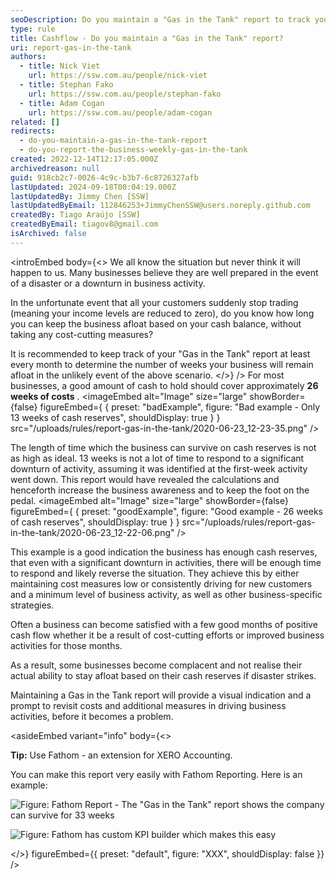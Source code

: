 ```yaml
---
seoDescription: Do you maintain a "Gas in the Tank" report to track your cash reserves and stay ahead of potential business downturns?
type: rule
title: Cashflow - Do you maintain a "Gas in the Tank" report?
uri: report-gas-in-the-tank
authors:
  - title: Nick Viet
    url: https://ssw.com.au/people/nick-viet
  - title: Stephan Fako
    url: https://ssw.com.au/people/stephan-fako
  - title: Adam Cogan
    url: https://ssw.com.au/people/adam-cogan
related: []
redirects:
  - do-you-maintain-a-gas-in-the-tank-report
  - do-you-report-the-business-weekly-gas-in-the-tank
created: 2022-12-14T12:17:05.000Z
archivedreason: null
guid: 918cb2c7-0026-4c9c-b3b7-6c8726327afb
lastUpdated: 2024-09-18T00:04:19.000Z
lastUpdatedBy: Jimmy Chen [SSW]
lastUpdatedByEmail: 112846253+JimmyChenSSW@users.noreply.github.com
createdBy: Tiago Araújo [SSW]
createdByEmail: tiagov8@gmail.com
isArchived: false
---
```


<introEmbed
  body={<>
We all know the situation but never think it will happen to us. Many businesses believe they are well prepared in the event of a disaster or a downturn in business activity.

In the unfortunate event that all your customers suddenly stop trading (meaning your income levels are reduced to zero), do you know how long you can keep the business afloat based on your cash balance, without taking any cost-cutting measures?

It is recommended to keep track of your "Gas in the Tank" report at least every month to determine the number of weeks your business will remain afloat in the unlikely event of the above scenario.
  </>}
/>
For most businesses, a good amount of cash to hold should cover approximately **26 weeks of costs** .
<imageEmbed
  alt="Image"
  size="large"
  showBorder={false}
  figureEmbed={ {
    preset: "badExample",
    figure: "Bad example - Only 13 weeks of cash reserves",
    shouldDisplay: true
  } }
  src="/uploads/rules/report-gas-in-the-tank/2020-06-23_12-23-35.png"
/>

The length of time which the business can survive on cash reserves is not as high as ideal. 13 weeks is not a lot of time to respond to a significant downturn of activity, assuming it was identified at the first-week activity went down. This report would have revealed the calculations and henceforth increase the business awareness and to keep the foot on the pedal.
<imageEmbed
  alt="Image"
  size="large"
  showBorder={false}
  figureEmbed={ {
    preset: "goodExample",
    figure: "Good example - 26 weeks of cash reserves",
    shouldDisplay: true
  } }
  src="/uploads/rules/report-gas-in-the-tank/2020-06-23_12-22-06.png"
/>

This example is a good indication the business has enough cash reserves, that even with a significant downturn in activities, there will be enough time to respond and likely reverse the situation. They achieve this by either maintaining cost measures low or consistently driving for new customers and a minimum level of business activity, as well as other business-specific strategies.

Often a business can become satisfied with a few good months of positive cash flow whether it be a result of cost-cutting efforts or improved business activities for those months.

As a result, some businesses become complacent and not realise their actual ability to stay afloat based on their cash reserves if disaster strikes.

Maintaining a Gas in the Tank report will provide a visual indication and a prompt to revisit costs and additional measures in driving business activities, before it becomes a problem.

<asideEmbed
  variant="info"
  body={<>
    
**Tip:** Use Fathom - an extension for XERO Accounting.

You can make this report very easily with Fathom Reporting. Here is an example:

![Figure: Fathom Report - The "Gas in the Tank" report shows the company can survive for 33 weeks](/uploads/rules/report-gas-in-the-tank/fathom-report-example.png)

![Figure: Fathom has custom KPI builder which makes this easy](/uploads/rules/report-gas-in-the-tank/fathom-kpi-builder.jpg)

  </>}
  figureEmbed={{
    preset: "default",
    figure: "XXX",
    shouldDisplay: false
  }}
/>
